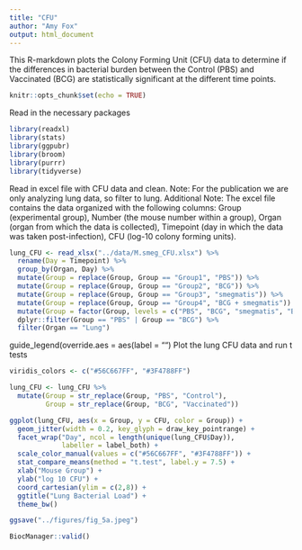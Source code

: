 ```yaml
---
title: "CFU"
author: "Amy Fox"
output: html_document
---
```


This R-markdown plots the Colony Forming Unit (CFU) data to determine if the differences in bacterial burden between the Control (PBS) and Vaccinated (BCG) are statistically significant at the different time points.

```r
knitr::opts_chunk$set(echo = TRUE)
```

Read in the necessary packages
```r
library(readxl)
library(stats)
library(ggpubr)
library(broom)
library(purrr)
library(tidyverse)
```

Read in excel file with CFU data and clean.
Note: For the publication we are only analyzing lung data, so filter to lung.
Additional Note: The excel file contains the data organized with the following columns: Group (experimental group), Number (the mouse number within a group), Organ (organ from which the data is collected), Timepoint (day in which the data was taken post-infection), CFU (log-10 colony forming units).
```r

lung_CFU <- read_xlsx("../data/M.smeg_CFU.xlsx") %>%
  rename(Day = Timepoint) %>%
  group_by(Organ, Day) %>%
  mutate(Group = replace(Group, Group == "Group1", "PBS")) %>%
  mutate(Group = replace(Group, Group == "Group2", "BCG")) %>%
  mutate(Group = replace(Group, Group == "Group3", "smegmatis")) %>%
  mutate(Group = replace(Group, Group == "Group4", "BCG + smegmatis")) %>% 
  mutate(Group = factor(Group, levels = c("PBS", "BCG", "smegmatis", "BCG + smegmatis"))) %>%
  dplyr::filter(Group == "PBS" | Group == "BCG") %>%
  filter(Organ == "Lung")

```
guide_legend(override.aes = aes(label = "")
Plot the lung CFU data and run t tests
```r

viridis_colors <- c("#56C667FF", "#3F4788FF")

lung_CFU <- lung_CFU %>%
  mutate(Group = str_replace(Group, "PBS", "Control"),
         Group = str_replace(Group, "BCG", "Vaccinated"))

ggplot(lung_CFU, aes(x = Group, y = CFU, color = Group)) +
  geom_jitter(width = 0.2, key_glyph = draw_key_pointrange) +
  facet_wrap("Day", ncol = length(unique(lung_CFU$Day)), 
             labeller = label_both) +
  scale_color_manual(values = c("#56C667FF", "#3F4788FF")) +
  stat_compare_means(method = "t.test", label.y = 7.5) +
  xlab("Mouse Group") +
  ylab("log 10 CFU") +
  coord_cartesian(ylim = c(2,8)) +
  ggtitle("Lung Bacterial Load") +
  theme_bw()

ggsave("../figures/fig_5a.jpeg")

```

```r
BiocManager::valid()
```